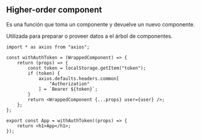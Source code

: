 ## Higher-order component

Es una función que toma un componente y devuelve un nuevo componente.

Utilizada para preparar o proveer datos a el árbol de componentes.

```tsx
import * as axios from "axios";

const withAuthToken = (WrappedComponent) => {
	return (props) => {
		const token = localStorage.getItem("token");
		if (token) {
			axios.defaults.headers.common[
				"Authorization"
			] = `Bearer ${token}`;
		}
		return <WrappedComponent {...props} user={user} />;
	};
};

export const App = withAuthToken((props) => {
	return <h1>App</h1>;
});
```
